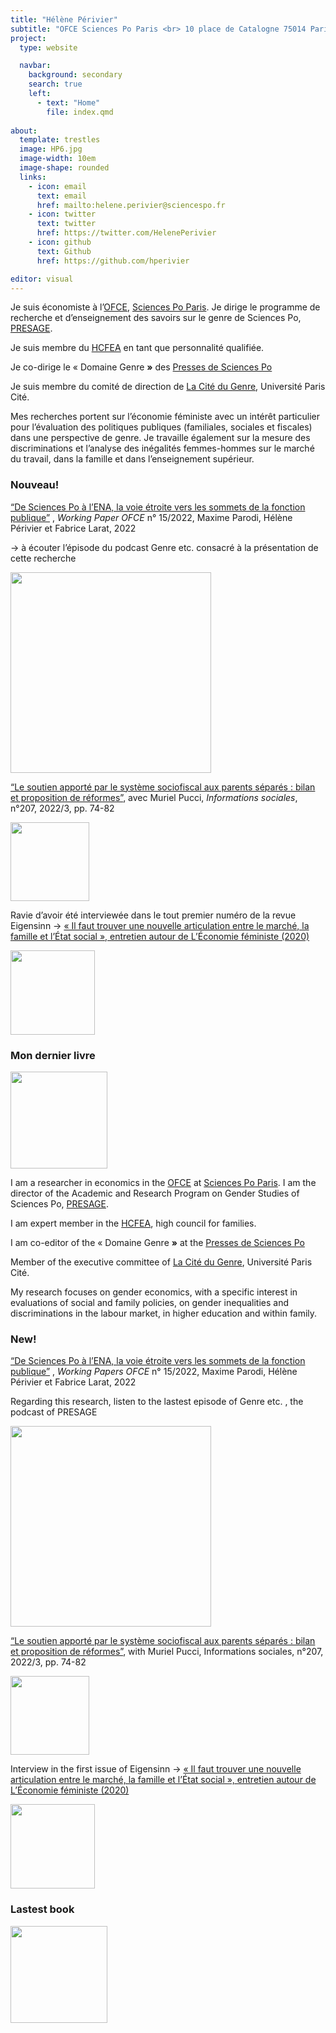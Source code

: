 ```yaml
---
title: "Hélène Périvier"
subtitle: "OFCE Sciences Po Paris <br> 10 place de Catalogne 75014 Paris <br> {{< fa phone >}} +33 1 44 18 54 92"
project:
  type: website

  navbar:
    background: secondary
    search: true
    left:
      - text: "Home"
        file: index.qmd
  
about:
  template: trestles
  image: HP6.jpg
  image-width: 10em
  image-shape: rounded
  links:
    - icon: email
      text: email
      href: mailto:helene.perivier@sciencespo.fr
    - icon: twitter
      text: twitter
      href: https://twitter.com/HelenePerivier
    - icon: github
      text: Github
      href: https://github.com/hperivier

editor: visual
---
```


::: {.content-visible when-profile="french"}
Je suis économiste à l'[OFCE](http://www.ofce.sciences-po.fr/index.php), [Sciences Po Paris](http://www.sciencespo.fr/). Je dirige le programme de recherche et d'enseignement des savoirs sur le genre de Sciences Po, [PRESAGE](https://www.sciencespo.fr/programme-presage/en.html).

Je suis membre du [HCFEA](https://www.hcfea.fr/) en tant que personnalité qualifiée.

Je co-dirige le « Domaine Genre **»** des [Presses de Sciences Po](http://www.pressesdesciencespo.fr/)

Je suis membre du comité de direction de [La Cité du Genre](https://citedugenre.fr/fr/), Université Paris Cité.

Mes recherches portent sur l'économie féministe avec un intérêt particulier pour l'évaluation des politiques publiques (familiales, sociales et fiscales) dans une perspective de genre. Je travaille également sur la mesure des discriminations et l'analyse des inégalités femmes-hommes sur le marché du travail, dans la famille et dans l'enseignement supérieur.

### Nouveau!

["De Sciences Po à l'ENA, la voie étroite vers les sommets de la fonction publique"](https://www.ofce.sciences-po.fr/pdf/dtravail/OFCEWP2022-15.pdf) , *Working Paper OFCE* n° 15/2022, Maxime Parodi, Hélène Périvier et Fabrice Larat, 2022

-\> à écouter l'épisode du podcast Genre etc. consacré à la présentation de cette recherche

[![](images/paste-53904418.png){fig-align="center" width="321"}](https://podcast.ausha.co/sciencespo-presage-genre-etc/les-femmes-dans-le-concours-d-entree-a-l-ecole-nationale-d-administration)

["Le soutien apporté par le système sociofiscal aux parents séparés : bilan et proposition de réformes"](info_soc.pdf), avec Muriel Pucci, *Informations sociales*, n°207, 2022/3, pp. 74-82

![](images/paste-4ABFB0E7.png){fig-align="center" width="126"}

Ravie d'avoir été interviewée dans le tout premier numéro de la revue Eigensinn -\> [« Il faut trouver une nouvelle articulation entre le marché, la famille et l'État social », entretien autour de L'Économie féministe (2020)](https://www.lcdpu.fr/livre/?GCOI=27000100089780&fa=sommaire)

[![](images/paste-149EAE4E.png){fig-align="center" width="135"}](https://www.lcdpu.fr/livre/?GCOI=27000100089780&fa=sommaire)

### Mon dernier livre

![](images/SCPO_PERIV_2020_01_L204.jpg){fig-align="center" width="155"}
:::

::: {.content-visible when-profile="english"}
I am a researcher in economics in the [OFCE](http://www.ofce.sciences-po.fr/index.php) at [Sciences Po Paris](http://www.sciencespo.fr/). I am the director of the Academic and Research Program on Gender Studies of Sciences Po, [PRESAGE](https://www.sciencespo.fr/programme-presage/en.html).

I am expert member in the [HCFEA](https://www.hcfea.fr/), high council for families.

I am co-editor of the « Domaine Genre **»** at the [Presses de Sciences Po](http://www.pressesdesciencespo.fr/)

Member of the executive committee of [La Cité du Genre](https://citedugenre.fr/fr/), Université Paris Cité.

My research focuses on gender economics, with a specific interest in evaluations of social and family policies, on gender inequalities and discriminations in the labour market, in higher education and within family.

### New!

["De Sciences Po à l'ENA, la voie étroite vers les sommets de la fonction publique"](https://www.ofce.sciences-po.fr/pdf/dtravail/OFCEWP2022-15.pdf) , *Working Papers OFCE* n° 15/2022, Maxime Parodi, Hélène Périvier et Fabrice Larat, 2022

Regarding this research, listen to the lastest episode of Genre etc. , the podcast of PRESAGE

![](images/paste-53904418.png){fig-align="center" width="321"}

["Le soutien apporté par le système sociofiscal aux parents séparés : bilan et proposition de réformes"](info_soc.pdf), with Muriel Pucci, Informations sociales, n°207, 2022/3, pp. 74-82

![](images/paste-4ABFB0E7.png){fig-align="center" width="126"}

Interview in the first issue of Eigensinn -\> [« Il faut trouver une nouvelle articulation entre le marché, la famille et l'État social », entretien autour de L'Économie féministe (2020)](https://www.lcdpu.fr/livre/?GCOI=27000100089780&fa=sommaire)

![](images/paste-149EAE4E.png){fig-align="center" width="135"}

### Lastest book

![](images/SCPO_PERIV_2020_01_L204.jpg){fig-align="center" width="155"}
:::

